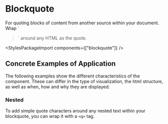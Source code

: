 
<Meta of={BlockquoteStories} />

# Blockquote

<div className="lead">
  For quoting blocks of content from another source within your document. Wrap `
  <blockquote
    className="blockquote">` around any HTML as the quote.
</div>

<Canvas sourceState="shown" of={BlockquoteStories.Default} />

<div className="hide-col-default">
  <Controls of={BlockquoteStories.Default} />
</div>

<StylesPackageImport components={["blockquote"]} />

## Concrete Examples of Application

The following examples show the different characteristics of the component. These can differ in the type of visualization, the html structure, as well as when, how and why they are displayed.

### Nested

To add simple quote characters around any nested text within your blockquote, you can wrap it with a
<code>&lt;q&gt;</code> tag.

<Canvas of={BlockquoteStories.Nested} />
